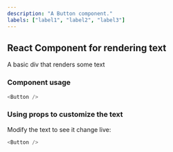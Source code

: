 ```yaml
---
description: "A Button component."
labels: ["label1", "label2", "label3"]
---
```



## React Component for rendering text

A basic div that renders some text

### Component usage

```js
<Button />
```

### Using props to customize the text

Modify the text to see it change live:

```js live
<Button />
```
